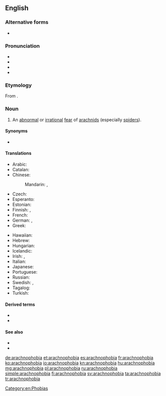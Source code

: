==English==
{{wikipedia}}

===Alternative forms===
* {{l|en|arachnephobia}}

===Pronunciation===
* {{enPR|a-rach*no-pho*bi-a}}
* {{IPA|/æˌɹæk.nəˈfəʊ.bɪ.ə/|lang=en}}
* {{audio|en-us-arachnophobia.ogg|Audio (US)|lang=en}}
* {{rhymes|əʊbiə|lang=en}}

===Etymology===
From {{etyl|grc|en}} {{m|grc|ἀράχνη||spider}} {{suffix||phobia|lang=en}}.

===Noun===
{{en-noun|-|s}}

# An [[abnormal]] or [[irrational]] [[fear]] of [[arachnid]]s (especially [[spider]]s).

====Synonyms====
* {{l|en|spider-fear}}

====Translations====
{{trans-top|an abnormal or irrational fear of spiders}}
* Arabic: {{t|ar|رُهَاب اَلْعَنَاكِب|m}}
* Catalan: {{t|ca|aracnofòbia|f}}
* Chinese:
*: Mandarin: {{t|cmn|蜘蛛恐懼症|sc=Hani}}, {{t|cmn|蜘蛛恐惧症|tr=zhīzhū kǒngjùzhèng|sc=Hani}}
* Czech: {{t|cs|arachnofobie|f}}
* Esperanto: {{t|eo|araneofobio}}
* Estonian: {{t+|et|arahnofoobia}}
* Finnish: {{t|fi|hämähäkkikammo}}, {{t+|fi|araknofobia}}
* French: {{t+|fr|arachnophobie}}
* German: {{t+|de|Arachnophobie|f}}, {{t|de|Spinnenangst|f}}
* Greek: {{t+|el|αραχνοφοβία|f}}
{{trans-mid}}
* Hawaiian: {{t|haw|kipona makaʻu nananana}}
* Hebrew: {{t+|he|אָרַכְנוֹפוֹבְּיָה|f|tr=arakhnofóbya}}
* Hungarian: {{t+|hu|arachnofóbia}}
* Icelandic: {{t|is|köngullóafælni|f}}
* Irish: {{t|ga|aracnafóibe|f}}, {{t|ga|uamhan damhán alla|m}}
* Italian: {{t+|it|aracnofobia|f}}
* Japanese: {{t|ja|蜘蛛恐怖症|tr=くもきょうふしょう, kumo-kyōfushō}}
* Portuguese: {{t+|pt|aracnofobia|f}}
* Russian: {{t+|ru|арахнофо́бия|f}}
* Swedish: {{t|sv|arachnofobi|c}}, {{t|sv|spindelfobi|c}}
* Tagalog: {{t|tl|takot-gagamba}}
* Turkish: {{t+|tr|araknofobi}}
{{trans-bottom}}

====Derived terms====
* {{l|en|arachnophobe}}
* {{l|en|arachnophobic}}

====See also====
* {{l|en|arachnid}}
* {{l|en|spider}}

[[Category:en:Phobias]]

[[de:arachnophobia]]
[[et:arachnophobia]]
[[es:arachnophobia]]
[[fr:arachnophobia]]
[[ko:arachnophobia]]
[[io:arachnophobia]]
[[kn:arachnophobia]]
[[hu:arachnophobia]]
[[mg:arachnophobia]]
[[pl:arachnophobia]]
[[ru:arachnophobia]]
[[simple:arachnophobia]]
[[fi:arachnophobia]]
[[sv:arachnophobia]]
[[ta:arachnophobia]]
[[tr:arachnophobia]]